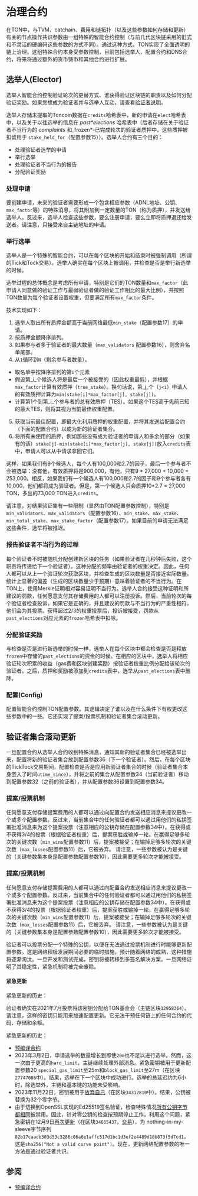 # 治理合约

在TON中，与TVM、catchain、费用和链拓扑（以及这些参数如何存储和更新）有关的节点操作共识参数由一组特殊的智能合约控制（与前几代区块链采用的旧式和不灵活的硬编码这些参数的方式不同）。通过这种方式，TON实现了全面透明的链上治理。这组特殊合约本身受参数控制，目前包括选举人、配置合约和DNS合约，将来将通过额外的货币铸币和其他合约进行扩展。

## 选举人(Elector)

选举人智能合约控制验证轮次的更替方式、谁获得验证区块链的职责以及如何分配验证奖励。如果您想成为验证者并与选举人互动，请查看[验证者说明](https://ton.org/validator)。

选举人存储未提取的Toncoin数据在`credits`哈希表中，新的申请在`elect`哈希表中，以及关于以往选举的信息在 *past\*elections* 哈希表中（后者存储在关于验证者不当行为的 *complaints* 和_frozen\*-已完成轮次的验证者质押中，这些质押被扣留用于 `stake_held_for`（配置参数15））。选举人合约有三个目的：

- 处理验证者选举的申请
- 举行选举
- 处理验证者不当行为的报告
- 分配验证奖励

### 处理申请

要创建申请，未来的验证者需要形成一个包含相应参数（ADNL地址、公钥、`max_factor`等）的特殊消息，将其附加到一定数量的TON（称为质押），并发送给选举人。反过来，选举人检查这些参数，要么注册申请，要么立即将质押退还给发送者。请注意，只接受来自主链地址的申请。

### 举行选举

选举人是一个特殊的智能合约，可以在每个区块的开始和结束时被强制调用（所谓的Tick和Tock交易）。选举人确实在每个区块上被调用，并检查是否是举行新选举的时候。

选举过程的总体概念是考虑所有申请，特别是它们的TON数量和`max_factor`（此申请人同意做的验证工作与最弱验证者做的验证工作相比的最大比例），并按照TON数量为每个验证者设置权重，但要满足所有`max_factor`条件。

技术实现如下：

1. 选举人取出所有质押金额高于当前网络最低`min_stake`（配置参数17）的申请。
2. 按质押金额降序排列。
3. 如果参与者多于验证者的最大数量（`max_validators` 配置参数16），则舍弃名单尾部。
4. 从`1`循环到`N`（剩余参与者数量）。

- 取名单中按降序排列的第`i`个元素
- 假设第_i_个候选人将是最后一个被接受的（因此权重最低），并根据`max_factor`计算有效质押（`true_stake`）。换句话说，第_j_个（`j<i`）申请人的有效质押计算为`min(stake[i]*max_factor[j], stake[j])`。
- 计算第1个到第_i_个参与者的总有效质押（TES）。如果这个TES高于先前已知的最大TES，则将其视为当前最佳权重配置。

5. 获取当前最佳配置，即最大化利用质押的权重配置，并将其发送给配置合约（下面的配置合约）以成为新的验证者集合。
6. 将所有未使用的质押，例如那些没有成为验证者的申请人和多余的部分（如果有的话）`stake[j]-min(stake[i]*max_factor[j], stake[j])`放入`credits`表中，申请人可以从中请求拿回它们。

这样，如果我们有9个候选人，每个人有100,000和2.7的因子，最后一个参与者不会被选举：没有他，有效质押将是900,000，有他，只有9 \* 27,000 + 10,000 = 253,000。相反，如果我们有一个候选人有100,000和2.7的因子和9个参与者各有10,000，他们都将成为验证者。但是，第一个候选人只会质押10\*2.7 = 27,000 TON，多出的73,000 TON进入`credits`。

请注意，对结果验证集有一些限制（显然由TON配置参数控制），特别是`min_validators`、`max_validators`（配置参数16）、`min_stake`、`max_stake`、`min_total_stake`、`max_stake_factor`（配置参数17）。如果目前的申请无法满足这些条件，选举将被推迟。

### 报告验证者不当行为的过程

每个验证者不时被随机分配创建新区块的任务（如果验证者在几秒钟后失败，这个职责将传递给下一个验证者）。这种分配的频率由验证者的权重决定。因此，任何人都可以从上一个验证轮次获取区块，并检查生成的区块数量是否接近实际数量。统计上显著的偏差（生成的区块数量少于预期）意味着验证者的不当行为。在TON上，使用Merkle证明相对容易证明不当行为。选举人合约接受这种证明和所建议的罚款，任何愿意支付其存储费用的人都可以注册投诉。然后，当前轮次的每个验证者检查投诉，如果它是正确的，并且建议的罚款与不当行为的严重性相符，他们会为其投票。获得超过2/3的权重投票后，投诉被接受，罚款从`past_elections`对应元素的`frozen`哈希表中扣除。

### 分配验证奖励

与检查是否是进行新选举的时候一样，选举人在每个区块中都会检查是否是释放`frozen`中存储的`past_elections`的资金的时候。在相应的区块中，选举人将相应验证轮次积累的收益（gas费和区块创建奖励）按验证者权重比例分配给该轮次的验证者。之后，质押和奖励被添加到`credits`表中，选举从`past_elections`表中删除。

### 配置(Config)

配置智能合约控制TON配置参数。其逻辑决定了谁以及在什么条件下有权更改这些参数中的一些。它还实现了提案/投票机制和验证者集合滚动更新。

## 验证者集合滚动更新

一旦配置合约从选举人合约收到特殊消息，通知其新的验证者集合已经被选举出来，配置将新的验证者集合放到配置参数36（下一个验证者）。然后，在每个区块的TickTock交易期间，配置检查是否是应用新验证者集合的时候（验证者集合本身嵌入了时间`utime_since`），并将之前的集合从配置参数34（当前验证者）移动到配置参数32（之前的验证者），并从配置参数36设置到配置参数34。

### 提案/投票机制

任何愿意支付存储提案费用的人都可以通过向配置合约发送相应消息来提议更改一个或多个配置参数。反过来，当前集合中的任何验证者都可以通过用他们的私钥签署批准消息来为这个提案投票（注意相应的公钥存储在配置参数34中）。在获得或不获得3/4的投票（根据验证者权重）后，提案获胜或输掉一轮。在赢得足够多轮次的关键次数（`min_wins`配置参数11）后，提案被接受；在输掉足够多轮次的关键次数（`max_losses`配置参数11）后，它被丢弃。
请注意，一些参数被认为是关键的（关键参数集本身是配置参数配置参数10），因此需要更多轮次才能被接受。

### 提案/投票机制

任何愿意支付存储提案费用的人都可以通过向配置合约发送相应消息来提议更改一个或多个配置参数。反过来，当前集合中的任何验证者都可以通过用他们的私钥签署批准消息来为这个提案投票（注意相应的公钥存储在配置参数34中）。在获得或不获得3/4的投票（根据验证者权重）后，提案获胜或输掉一轮。在赢得足够多轮次的关键次数（`min_wins`配置参数11）后，提案被接受；在输掉足够多轮次的关键次数（`max_losses`配置参数11）后，它被丢弃。
请注意，一些参数被认为是关键的（关键参数集本身是配置参数配置参数10），因此需要更多轮次才能被接受。

验证者可以投票分配一个特殊的公钥，以便在无法通过投票机制进行时能够更新配置参数。这是网络积极发展期间必要的临时措施。预计随着网络的成熟，这种措施将逐渐淘汰。一旦开发和测试完成，密钥将被转移到多签名解决方案。一旦网络证明了其稳定性，紧急机制将被完全废除。

#### 紧急更新

紧急更新的历史：

验证者确实在2021年7月投票将该密钥分配给TON基金会（主链区块`12958364`）。请注意，这样的密钥只能用来加速配置更新。它无法干预任何链上的任何合约的代码、存储和余额。

紧急更新的历史：

- [预编译合约](/v3/documentation/smart-contracts/contracts-specs/precompiled-contracts)
- 2023年3月2日，申请选举的数量增长到即使`20m`也不足以进行选举。然而，这一次由于更高的`hard_limit`，主链继续处理外部消息。紧急密钥被用于更新配置参数20 `special_gas_limit`至25m和`block_gas_limit`至27m（在区块`27747086`中）。结果，选举在下一个区块中成功进行。选举的总延迟约为6小时，除选举外，主链和基本链的功能未受影响。
- 2023年11月22日，密钥被用于[放弃自己](https://t.me/tonblockchain/221)（在区块`34312810`中）。结果，公钥被替换为32个零字节。
- 由于切换到OpenSSL实现的Ed25519签名验证，检查特殊情况[所有公钥字节都相同](https://github.com/ton-blockchain/ton/blob/7fcf26771748338038aec4e9ec543dc69afeb1fa/crypto/ellcurve/Ed25519.cpp#L57C1-L57C1)被禁用。因此，针对零公钥的检查按预期停止工作。利用这个问题，紧急密钥在12月9日[再次更新](https://t.me/tonstatus/80)（在区块`34665437`，[交易](https://tonscan.org/tx/MU%2FNmSFkC0pJiCi730Fmt6PszBooRZkzgiQMv0sExfY=)），为 nothing-in-my-sleeve字节序列`82b17caadb303d53c3286c06a6e1affc517d1bc1d3ef2e4489d18b873f5d7cd1`，这是`sha256("Not a valid curve point")`。现在，更新网络配置参数的唯一方法是通过验证者共识。

## 参阅

- [预编译合约](/v3/documentation/smart-contracts/contracts-specs/precompiled-contracts)
